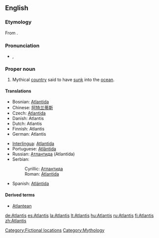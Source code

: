 ==English==

===Etymology===
From {{etyl|grc|en}} {{term|Ἀτλαντίς|tr=Atlantis|lang=grc|sc=polytonic}}.

===Pronunciation===
* {{IPA|/ətˈlæntəs/}}, {{SAMPA|/@t'l{nt@s/}}

===Proper noun===
{{en-proper noun}}

# Mythical [[country]] said to have [[sink|sunk]] into the [[ocean]].

====Translations====
{{top}}
* Bosnian: [[Atlantida]] {{f}}
* Chinese: [[阿特兰蒂斯]]
* Czech: [[Atlantida]] {{f}}
* Danish: Atlantis
* Dutch: Atlantis
* Finnish: Atlantis
* German: Atlantis
{{mid}}
* [[Interlingua]]: [[Atlantida]]
* Portuguese: [[Atlântida]] {{f}}
* Russian: [[Атлантида]] (Atlantída) {{f}}
* Serbian:
*: Cyrillic: [[Атлантида]] {{f}}
*: Roman: [[Atlantida]] {{f}}
* Spanish: [[Atlántida]] {{f}}
{{bottom}}

====Derived terms====
* [[Atlantean]]

[[Category:Fictional locations]]
[[Category:Mythology]]

[[de:Atlantis]]
[[es:Atlantis]]
[[la:Atlantis]]
[[lt:Atlantis]]
[[hu:Atlantis]]
[[ru:Atlantis]]
[[fi:Atlantis]]
[[zh:Atlantis]]